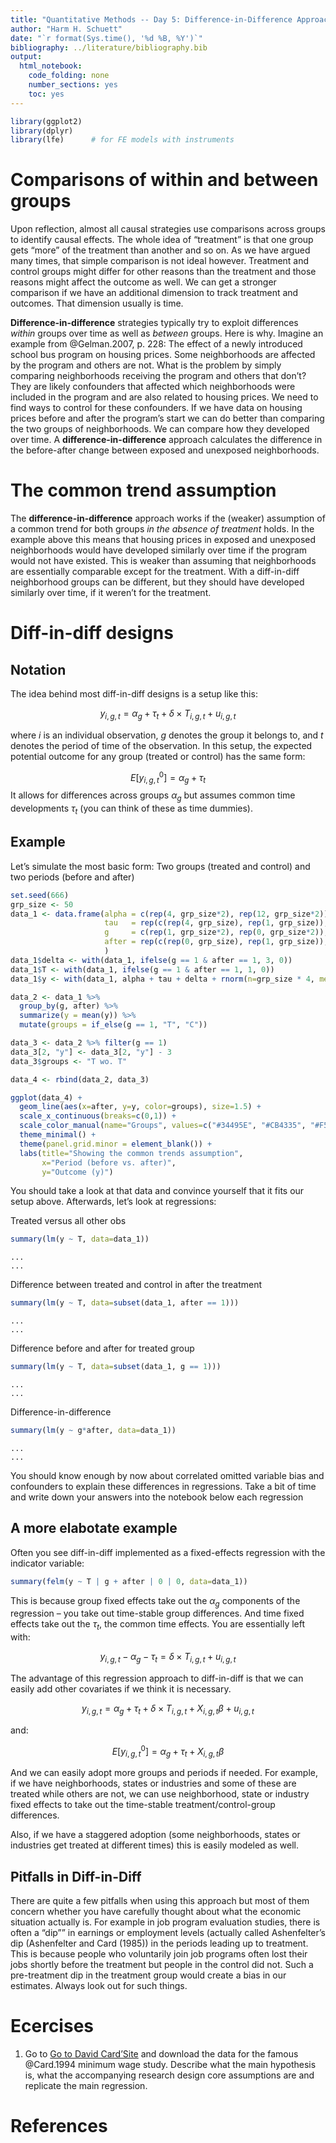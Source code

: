 ```yaml
---
title: "Quantitative Methods -- Day 5: Difference-in-Difference Approaches"
author: "Harm H. Schuett"
date: "`r format(Sys.time(), '%d %B, %Y')`"
bibliography: ../literature/bibliography.bib
output: 
  html_notebook: 
    code_folding: none
    number_sections: yes
    toc: yes
---
```


```r
library(ggplot2)
library(dplyr)
library(lfe)      # for FE models with instruments
```

# Comparisons of within and between groups

Upon reflection, almost all causal strategies use comparisons across groups to identify causal effects. The whole idea of "treatment" is that one group gets "more" of the treatment than another and so on. As we have argued many times, that simple comparison is not ideal however. Treatment and control groups might differ for other reasons than the treatment and those reasons might affect the outcome as well. We can get a stronger comparison if we have an additional dimension to track treatment and outcomes. That dimension usually is time. 

**Difference-in-difference** strategies typically try to exploit differences *within* groups over time as well as *between* groups. Here is why. Imagine an example from @Gelman.2007, p. 228: The effect of a newly introduced school bus program on housing prices. Some neighborhoods are affected by the program and others are not. What is the problem by simply comparing neighborhoods receiving the program and others that don't? They are likely confounders that affected which neighborhoods were included in the program and are also related to housing prices. We need to find ways to control for these confounders. If we have data on housing prices before and after the program's start we can do better than comparing the two groups of neighborhoods. We can compare how they developed over time. A **difference-in-difference** approach calculates the difference in the before-after change between exposed and unexposed neighborhoods.  

# The common trend assumption

The **difference-in-difference** approach works if the (weaker) assumption of a common trend for both groups *in the absence of treatment* holds. In the example above this means that housing prices in exposed and unexposed neighborhoods would have developed similarly over time if the program would not have existed. This is weaker than assuming that neighborhoods are essentially comparable except for the treatment. With a diff-in-diff neighborhood groups can be different, but they should have developed similarly over time, if it weren't for the treatment. 

# Diff-in-diff designs

## Notation

The idea behind most diff-in-diff designs is a setup like this:

$$y_{i,g,t} = \alpha_g + \tau_t + \delta\times T_{i,g,t} + u_{i,g,t}$$

where $i$ is an individual observation, $g$ denotes the group it belongs to, and $t$ denotes the period of time of the observation. In this setup, the expected potential outcome for any group (treated or control) has the same form: 

$$E[y^0_{i,g,t}] = \alpha_g + \tau_t $$
It allows for differences across groups $\alpha_g$ but assumes common time developments $\tau_t$ (you can think of these as time dummies). 

## Example

Let's simulate the most basic form: Two groups (treated and control) and two periods (before and after)

```r
set.seed(666)
grp_size <- 50
data_1 <- data.frame(alpha = c(rep(4, grp_size*2), rep(12, grp_size*2)),
                     tau   = rep(c(rep(4, grp_size), rep(1, grp_size)), 2),
                     g     = c(rep(1, grp_size*2), rep(0, grp_size*2)),
                     after = rep(c(rep(0, grp_size), rep(1, grp_size)), 2)
                     )
data_1$delta <- with(data_1, ifelse(g == 1 & after == 1, 3, 0))
data_1$T <- with(data_1, ifelse(g == 1 & after == 1, 1, 0))
data_1$y <- with(data_1, alpha + tau + delta + rnorm(n=grp_size * 4, mean=0, sd=2)) 
```



```r
data_2 <- data_1 %>% 
  group_by(g, after) %>% 
  summarize(y = mean(y)) %>% 
  mutate(groups = if_else(g == 1, "T", "C"))

data_3 <- data_2 %>% filter(g == 1)  
data_3[2, "y"] <- data_3[2, "y"] - 3
data_3$groups <- "T wo. T"

data_4 <- rbind(data_2, data_3)

ggplot(data_4) +
  geom_line(aes(x=after, y=y, color=groups), size=1.5) +
  scale_x_continuous(breaks=c(0,1)) +
  scale_color_manual(name="Groups", values=c("#34495E", "#CB4335", "#F5B7B1")) +
  theme_minimal() +
  theme(panel.grid.minor = element_blank()) +
  labs(title="Showing the common trends assumption",
       x="Period (before vs. after)",
       y="Outcome (y)")
```


You should take a look at that data and convince yourself that it fits our setup above. Afterwards, let's look at regressions:

Treated versus all other obs
```r
summary(lm(y ~ T, data=data_1))
```
    ...
    ...

Difference between treated and control in after the treatment
```r
summary(lm(y ~ T, data=subset(data_1, after == 1)))  
```
    ...
    ...

Difference before and after for treated group
```r
summary(lm(y ~ T, data=subset(data_1, g == 1)))
```
    ...
    ...

Difference-in-difference
```r
summary(lm(y ~ g*after, data=data_1))
```
    ...
    ...


You should know enough by now about correlated omitted variable bias and confounders to explain these differences in regressions. Take a bit of time and write down your answers into the notebook below each regression

## A more elabotate example

Often you see diff-in-diff implemented as a fixed-effects regression with the indicator variable: 

```r
summary(felm(y ~ T | g + after | 0 | 0, data=data_1))
```

This is because group fixed effects take out the $\alpha_g$ components of the regression -- you take out time-stable group differences. And time fixed effects take out the $\tau_t$, the common time effects. You are essentially left with: 

$$y_{i,g,t} - \alpha_g - \tau_t = \delta\times T_{i,g,t} + u_{i,g,t}$$

The advantage of this regression approach to diff-in-diff is that we can easily add other covariates if we think it is necessary. 

$$y_{i,g,t} = \alpha_g + \tau_t + \delta\times T_{i,g,t} + X_{i,g,t}\beta + u_{i,g,t}$$

and: 

$$E[y^0_{i,g,t}] = \alpha_g + \tau_t + X_{i,g,t}\beta $$

And we can easily adopt more groups and periods if needed. For example, if we have neighborhoods, states or industries and some of these are treated while others are not, we can use neighborhood, state or industry fixed effects to take out the time-stable treatment/control-group differences. 

Also, if we have a staggered adoption (some neighborhoods, states or industries get treated at different times) this is easily modeled as well. 

## Pitfalls in Diff-in-Diff

There are quite a few pitfalls when using this approach but most of them concern whether you have carefully thought about what the economic situation actually is. For example in job program evaluation studies, there is often a "dip"" in earnings or employment levels (actually called Ashenfelter's dip (Ashenfelter and Card (1985)) in the periods leading up to treatment. This is because people who voluntarily join job programs often lost their jobs shortly before the treatment but people in the control did not. Such a pre-treatment dip in the treatment group would create a bias in our estimates. Always look out for such things. 

# Ecercises

1. Go to [Go to David Card'Site](http://davidcard.berkeley.edu/data_sets.html) and download the data for the famous @Card.1994 minimum wage study. Describe what the main hypothesis is, what the accompanying research design core assumptions are and replicate the main regression. 


# References
